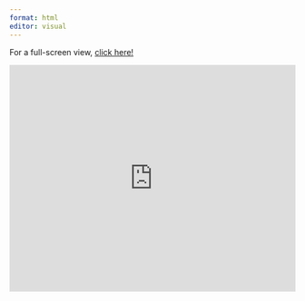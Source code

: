 ```yaml
---
format: html
editor: visual
---
```


For a full-screen view, [click here!](https://licnim.shinyapps.io/ig_generator/)

```{=html}
<iframe height="400" width="100%" frameborder="no" src="https://licnim.shinyapps.io/ig_generator/"</iframe>
```
